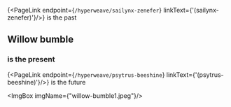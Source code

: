 
{<PageLink endpoint={`/hyperweave/sailynx-zenefer`} linkText={'(sailynx-zenefer)'}/>} is the past

## Willow bumble
### is the present

{<PageLink endpoint={`/hyperweave/psytrus-beeshine`} linkText={'(psytrus-beeshine)'}/>} is the future


<ImgBox imgName={"willow-bumble1.jpeg"}/>


        

